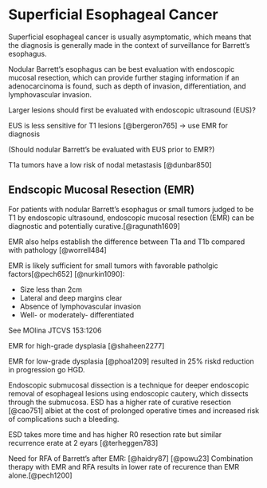 # Superficial Esophageal Cancer {#superficial}

Superficial esophageal cancer is usually asymptomatic, which means that the diagnosis is generally made in the context of surveillance for Barrett's esophagus.

Nodular Barrett's esophagus can be best evaluation with endoscopic mucosal resection, which can provide further staging information if an adenocarcinoma is found, such as depth of invasion, differentiation, and lymphovascular invasion.

Larger lesions should first be evaluated with endoscopic ultrasound (EUS)?

EUS is less sensitive for T1 lesions [@bergeron765] -> use EMR for diagnosis

(Should nodular Barrett's be evaluated with EUS prior to EMR?)

T1a tumors have a low risk of nodal metastasis [@dunbar850]

## Endscopic Mucosal Resection (EMR) {#emr}

For patients with nodular Barrett's esophagus or small tumors judged to be T1 by endoscopic ultrasound, endoscopic mucosal resection (EMR) can be diagnostic and potentially curative.[@ragunath1609]


EMR also helps establish the difference between T1a and T1b compared with pathology [@worrell484]

EMR is likely sufficient for small tumors with favorable patholgic factors[@pech652] [@nurkin1090]:

- Size less than 2cm
- Lateral and deep margins clear
- Absence of lymphovascular invasion
- Well- or moderately- differentiated

See MOlina JTCVS 153:1206

EMR for high-grade dysplasia [@shaheen2277]

EMR for low-grade dysplasia [@phoa1209] resulted in 25% riskd reduction in progression go HGD.

Endoscopic submucosal dissection is a technique for deeper endoscopic removal of esophageal lesions using endoscopic cautery, which dissects through the submucosa. ESD has a higher rate of curative resection [@cao751] albiet at the cost of prolonged operative times and increased risk of complications such a bleeding. 

ESD takes more time and has higher R0 resection rate but similar recurrence erate at 2 eyars [@terheggen783]

Need for RFA of Barrett's after EMR:  [@haidry87] [@powu23] Combination therapy with EMR and RFA results in lower rate of recurence than EMR alone.[@pech1200]
